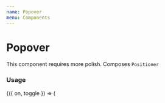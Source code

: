 ```yaml
---
name: Popover
menu: Components
---
```



# Popover

This component requires more polish. Composes `Positioner`

### Usage

<Playground>
  <Toggle>
    {({ on, toggle }) => (
      <Popover
        isVisible={on}
        onClose={toggle}
        position="bottom"
        isFullWidth={false}
        // Use this prop to specify the position of the popover
        targetMeasurements={{
          height: 200,
          pageX: window.innerWidth - 224,
          pageY: -200,
          width: 200,
          x: 0,
          y: 0,
        }}
        getStyles={(props, theme) => ({
          positionerStyle: {},
          modalContainerStyle: {},
          popoverStyle: {},
        })}
        content={props => (
          <Box>
            <Text>
              Lorem ipsum dolor sit amet, consectetur adipiscing elit, sed do
              eiusmod tempor incididunt ut labore et dolore magna aliqua. Ut
              enim ad minim veniam, quis nostrud exercitation ullamco laboris
              nisi ut aliquip ex ea commodo consequat. Duis aute irure dolor in
              reprehenderit in voluptate velit esse cillum dolore eu fugiat
              nulla pariatur. Excepteur sint occaecat cupidatat non proident,
              sunt in culpa qui officia deserunt mollit anim id est laborum.
            </Text>
          </Box>
        )}
      >
        <Button onPress={toggle} title="Pop at right corner" />
      </Popover>
    )}
  </Toggle>
</Playground>

### Variants

<Playground>
  <Box paddingBottom={64} zIndex={1}>
    <Box flexDirection="row" justifyContent="space-between">
      <Toggle>
        {({ on, toggle }) => (
          <Popover
            isVisible={on}
            onClose={toggle}
            position="top-right"
            content={() => <Box width={200} height={200}/>}
          >
            <Button onPress={toggle} isInline title="Top right" />
          </Popover>
        )}
      </Toggle>
      <Toggle>
        {({ on, toggle }) => (
          <Popover
            isVisible={on}
            onClose={toggle}
            position="top"
            content={() => <Box width={200} height={200}/>}
          >
            <Button onPress={toggle} isInline title="Top" />
          </Popover>
        )}
      </Toggle>
      <Toggle>
        {({ on, toggle }) => (
          <Popover
            isVisible={on}
            onClose={toggle}
            position="top-left"
            content={() => <Box width={200} height={200}/>}
          >
            <Button onPress={toggle} isInline title="Top left" />
          </Popover>
        )}
      </Toggle>
    </Box>

  </Box>

<Box paddingVertical={64} zIndex={2}>
  <Box flexDirection="row" justifyContent="space-between">
    <Toggle>
      {({ on, toggle }) => (
        <Popover
          isVisible={on}
          onClose={toggle}
          position="left"
          content={() => <Box width={200} height={200} />}
        >
          <Button onPress={toggle} isInline title="Left" />
        </Popover>
      )}
    </Toggle>
    <Toggle>
      {({ on, toggle }) => (
        <Popover
          isVisible={on}
          onClose={toggle}
          position="right"
          content={() => <Box width={200} height={200} />}
        >
          <Button onPress={toggle} isInline title="Right" />
        </Popover>
      )}
    </Toggle>
  </Box>
</Box>

  <Box paddingTop={64} zIndex={3}>
    <Box flexDirection="row" justifyContent="space-between">
      <Toggle>
        {({ on, toggle }) => (
          <Popover
            isVisible={on}
            onClose={toggle}
            position="bottom-right"
            content={() => <Box width={200} height={200}/>}
          >
            <Button onPress={toggle} isInline title="Bottom right" />
          </Popover>
        )}
      </Toggle>
      <Toggle>
        {({ on, toggle }) => (
          <Popover
            isVisible={on}
            onClose={toggle}
            position="bottom"
            content={() => <Box width={200} height={200} />}
          >
            <Button onPress={toggle} isInline title="Bottom" />
          </Popover>
        )}
      </Toggle>
      <Toggle>
        {({ on, toggle }) => (
          <Popover
            isVisible={on}
            onClose={toggle}
            position="bottom-left"
            content={() => <Box width={200} height={200}/>}
          >
            <Button onPress={toggle} isInline title="Bottom left" />
          </Popover>
        )}
      </Toggle>
    </Box>

  </Box>
</Playground>

### Popover with full width

On Mobile sometimes we want the content to stretch full width of the window. There is the prop `isFullWidth` for that

<Playground>
  <Box flex={1}>
    <Toggle>
      {({ on, toggle }) => (
        <Popover
          isVisible={on}
          isFullWidth
          onClose={toggle}
          position="top-left"
          content={() => (
            <Box width={200} height={200} backgroundColor="#67c6bb" />
          )}
        >
          <Button onPress={toggle} title="Pop" />
        </Popover>
      )}
    </Toggle>
  </Box>
</Playground>

### Props

<Props of={Popover} />
